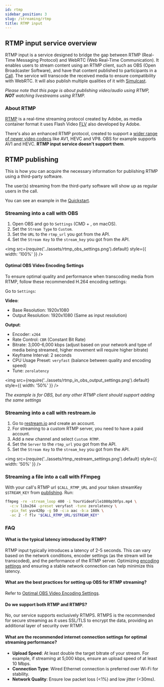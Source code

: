 ```yaml
---
id: rtmp
sidebar_position: 3
slug: /streaming/rtmp
title: RTMP input
---
```



## RTMP input service overview

RTMP input is a service designed to bridge the gap between RTMP (Real-Time Messaging Protocol) and WebRTC (Web Real-Time Communication). 
It enables users to stream content using an RTMP client, such as OBS (Open Broadcaster Software), and have that content published to participants in a [Call](../basics/calls.mdx). 
The service will transcode the received media to ensure compatibility with WebRTC. It will also publish multiple qualities of it with [Simulcast](https://getstream.io/resources/projects/webrtc/architectures/simulcast/).

_Please note that this page is about publishing video/audio using RTMP, **NOT** watching livestreams using RTMP._

### About RTMP

[RTMP](https://rtmp.veriskope.com/docs/spec/) is a real-time streaming protocol created by Adobe, as media container format it uses Flash Video [FLV](https://rtmp.veriskope.com/pdf/video_file_format_spec_v10.pdf)
also developed by Adobe.

There's also an enhanced RTMP protocol, created to support a [wider range of newer video codecs](https://veovera.org/docs/enhanced/enhanced-rtmp-v2)
like AV1, HEVC and VP8. OBS for example supports AV1 and HEVC. **RTMP input service doesn’t support them**.

## RTMP publishing

This is how you can acquire the necessary information for publishing RTMP using a third-party software.

<RTMP />

The user(s) streaming from the third-party software will show up as regular users in the call.

You can see an example in the [Quickstart](../../streaming/overview/#test-sending-video-via-rtmp-using-obs).

### Streaming into a call with OBS

1. Open OBS and go to `Settings` (CMD + , on macOS).
2. Set the `Stream Type` to `Custom`.
3. Set the `URL` to the `rtmp_url` you got from the API.
4. Set the `Stream Key` to the `stream_key` you got from the API.

<img
  src={require('../assets/rtmp_obs_settings.png').default}
  style={{ width: '100%' }}
/>

#### Optimal OBS Video Encoding Settings

To ensure optimal quality and performance when transcoding media from RTMP, follow these recommended H.264 encoding settings:

Go to `Settings`:

**Video**:
- Base Resolution: 1920x1080
- Output Resolution: 1920x1080 (Same as input resolution)

**Output**:
- Encoder: `x264`
- Rate Control: `CBR` (Constant Bit Rate)
- Bitrate: 3,000-6,000 kbps (adjust based on your network and type of media being streamed, higher movement will require higher bitrate)
- Keyframe Interval: 2 seconds
- CPU Usage Preset: `veryfast` (balance between quality and encoding speed)
- Tune: `zerolatency`

<img
  src={require('../assets/rtmp_in_obs_output_settings.png').default}
  style={{ width: '50%' }}
/>

_The example is for OBS, but any other RTMP client should support adding the same settings_

### Streaming into a call with restream.io

1. Go to [restream.io](https://restream.io/) and create an account.
2. For streaming to a custom RTMP server, you need to have a paid account.
3. Add a new channel and select `Custom RTMP`.
4. Set the `Server` to the `rtmp_url` you got from the API.
5. Set the `Stream Key` to the `stream_key` you got from the API.

<img
  src={require('../assets/rtmp_restream_settings.png').default}
  style={{ width: '50%' }}
/>


### Streaming a file into a call with FFmpeg

With your call's RTMP url `$CALL_RTMP_URL` and your token streamKey `$STREAM_KEY` from [publishing](#rtmp-publishing). 
Run:

```bash
ffmpeg -re -stream_loop 400 -i YourVideoFile1080p30fps.mp4 \
  -c:v libx264 -preset veryfast -tune zerolatency \
  -pix_fmt yuv420p -g 50 -c:a aac -b:a 160k \
  -ac 2 -f flv "$CALL_RTMP_URL/$STREAM_KEY"
```

### FAQ

#### What is the typical latency introduced by RTMP?

RTMP input typically introduces a latency of 2-5 seconds. This can vary based on the network conditions, encoder settings (as the stream will be transcoded), and the performance of the RTMP server. 
Optimizing [encoding settings](#optimal-obs-video-encoding-settings) and ensuring a stable network connection can help minimize this latency.

####  What are the best practices for setting up OBS for RTMP streaming?

Refer to [Optimal OBS Video Encoding Settings](#optimal-obs-video-encoding-settings).

#### Do we support both RTMP and RTMPS?

No, our service supports exclusively RTMPS. RTMPS is the recommended for secure streaming as it uses SSL/TLS to encrypt the data, providing an additional layer of security over RTMP.

#### What are the recommended internet connection settings for optimal streaming performance?

- **Upload Speed**: At least double the target bitrate of your stream. For example, if streaming at 5,000 kbps, ensure an upload speed of at least 10 Mbps.
- **Connection Type**: Wired Ethernet connection is preferred over Wi-Fi for stability.
- **Network Quality**: Ensure low packet loss (<1%) and low jitter (<30ms).
